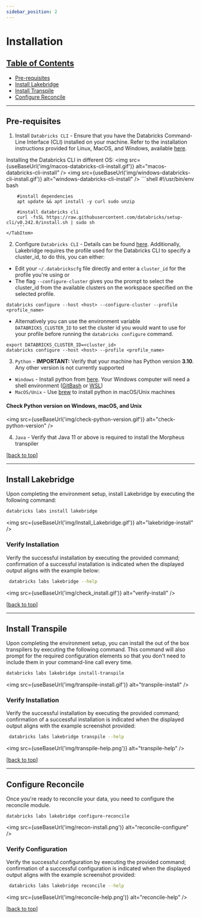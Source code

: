 ```yaml
---
sidebar_position: 2
---
```


# Installation


## [Table of Contents](#table-of-contents)

* [Pre-requisites](#pre-requisites)
* [Install Lakebridge](#install-lakebridge)
* [Install Transpile](#install-transpile)
* [Configure Reconcile](#configure-reconcile)

----
## Pre-requisites

1. Install `Databricks CLI` - Ensure that you have the Databricks Command-Line Interface (CLI) installed on your machine. Refer to the installation instructions provided for Linux, MacOS, and Windows, available [here](https://docs.databricks.com/en/dev-tools/cli/install.html#install-or-update-the-databricks-cli).

Installing the Databricks CLI in different OS:
<Tabs>
    <TabItem value="macos" label="MacOS & Linux" default>
        <img src={useBaseUrl('img/macos-databricks-cli-install.gif')} alt="macos-databricks-cli-install" />
    </TabItem>
    <TabItem value="windows" label="Windows" default>
        <img src={useBaseUrl('img/windows-databricks-cli-install.gif')} alt="windows-databricks-cli-install" />
    </TabItem>
    <TabItem value="shell" label="Linux without brew" default>
        ```shell
        #!/usr/bin/env bash

        #install dependencies
        apt update && apt install -y curl sudo unzip

        #install databricks cli
        curl -fsSL https://raw.githubusercontent.com/databricks/setup-cli/v0.242.0/install.sh | sudo sh
        ```
    </TabItem>
</Tabs>

2. Configure `Databricks CLI` - Details can be found [here](https://docs.databricks.com/aws/en/dev-tools/cli/authentication#databricks-personal-access-token-authentication).
Additionally, Lakebridge requires the profile used for the Databricks CLI to specify a cluster_id, to do this, you can either:
- Edit your `~/.databrickscfg` file directly and enter a `cluster_id` for the profile you're using or
- The flag `--configure-cluster` gives you the prompt to select the cluster_id from the available clusters on the workspace
specified on the selected profile.
```shell
databricks configure --host <host> --configure-cluster --profile <profile_name>
```
- Alternatively you can use the environment variable `DATABRICKS_CLUSTER_ID` to set the cluster id you would want to use
for your profile before running the `databricks configure` command.

```shell
export DATABRICKS_CLUSTER_ID=<cluster_id>
databricks configure --host <host> --profile <profile_name>
```

3. `Python` - **IMPORTANT:** Verify that your machine has Python version **3.10**. Any other version is not currently supported
- `Windows` - Install python from [here](https://www.python.org/downloads/). Your Windows computer will need a shell environment ([GitBash](https://www.git-scm.com/downloads) or [WSL](https://learn.microsoft.com/en-us/windows/wsl/about))
- `MacOS/Unix` - Use [brew](https://formulae.brew.sh/formula/python@3.10) to install python in macOS/Unix machines

#### Check Python version on Windows, macOS, and Unix
<img src={useBaseUrl('img/check-python-version.gif')} alt="check-python-version" />

4. `Java` - Verify that Java 11 or above is required to install the Morpheus transpiler

[[back to top](#table-of-contents)]

----
## Install Lakebridge

Upon completing the environment setup, install Lakebridge by executing the following command:
```bash
databricks labs install lakebridge
```
<img src={useBaseUrl('img/Install_Lakebridge.gif')} alt="lakebridge-install" />

### Verify Installation
Verify the successful installation by executing the provided command;
confirmation of a successful installation is indicated when the displayed output aligns with the example below:
```bash
 databricks labs lakebridge --help
 ```

<img src={useBaseUrl('img/check_install.gif')} alt="verify-install" />

[[back to top](#table-of-contents)]

----

## Install Transpile

Upon completing the environment setup, you can install the out of the box transpilers by executing the following command.
This command will also prompt for the required configuration elements so that you don't need to include them in your command-line
call every time.

```bash
databricks labs lakebridge install-transpile
```

<img src={useBaseUrl('img/transpile-install.gif')} alt="transpile-install" />

### Verify Installation
Verify the successful installation by executing the provided command; confirmation of a successful installation is indicated when the displayed output aligns with the example screenshot provided:
```bash
 databricks labs lakebridge transpile --help
 ```
<img src={useBaseUrl('img/transpile-help.png')} alt="transpile-help" />

[[back to top](#table-of-contents)]

----

## Configure Reconcile

Once you're ready to reconcile your data, you need to configure the reconcile module.

```commandline
databricks labs lakebridge configure-reconcile
```
<img src={useBaseUrl('img/recon-install.png')} alt="reconcile-configure" />

### Verify Configuration
Verify the successful configuration by executing the provided command; confirmation of a successful configuration is indicated when the displayed output aligns with the example screenshot provided:
```bash
 databricks labs lakebridge reconcile --help
 ```
<img src={useBaseUrl('img/reconcile-help.png')} alt="reconcile-help" />

[[back to top](#table-of-contents)]
